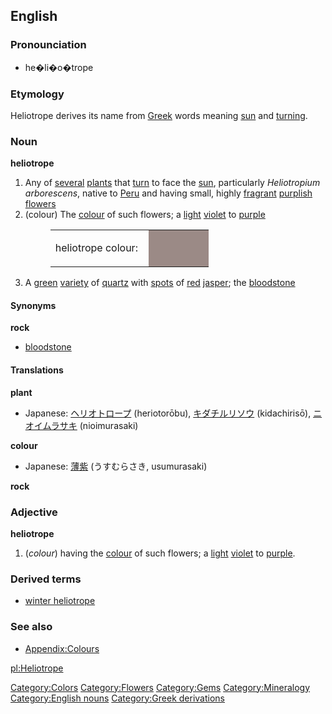 {{wikipedia}}
==English==
===Pronounciation===
* he�li�o�trope     

===Etymology===
Heliotrope derives its name from [[Greek]] words meaning [[sun]] and [[turning]].

===Noun===
'''heliotrope'''
#Any of [[several]] [[plant]]s that [[turn]] to face the [[sun]], particularly ''Heliotropium arborescens'', native to [[Peru]] and having small, highly [[fragrant]] [[purplish]] [[flower]]s
#(colour) The [[colour]] of such flowers; a [[light]] [[violet]] to [[purple]]
#:<table><tr><td>heliotrope colour: &nbsp;</td><td bgcolor="#9B8A86" width="80">&nbsp; </td></tr></table>
#A [[green]] [[variety]] of [[quartz]] with [[spot]]s of [[red]] [[jasper]]; the [[bloodstone]]

====Synonyms====
'''rock'''
*[[bloodstone]]

====Translations====
'''plant'''
{{top}}
*Japanese: [[ヘリオトロープ]] (heriotorōbu), [[キダチルリソウ]] (kidachirisō), [[ニオイムラサキ]] (nioimurasaki)
{{mid}}
{{bottom}}

'''colour'''
{{top}}
*Japanese: [[薄紫]] (うすむらさき, usumurasaki)
{{mid}}
{{bottom}}

'''rock'''
{{top}}
{{mid}}
{{bottom}}

===Adjective===
'''heliotrope'''
#(''colour'') having the [[colour]] of such flowers; a [[light]] [[violet]] to [[purple]].

===Derived terms===
*[[winter heliotrope]]

===See also===
*[[Wiktionary_Appendix:Colours|Appendix:Colours]]

[[Category:Colors]]
[[Category:Flowers]]
[[Category:Gems]]
[[Category:Mineralogy]]

[[Category:English nouns]]
[[Category:Greek derivations]]

[[pl:Heliotrope]]